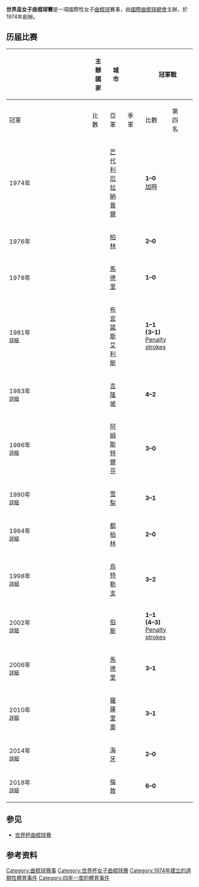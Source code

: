 {{Infobox sports league
| title          = Women's Hockey World Cup
| current_season = 2018年世界盃女子曲棍球賽
| logo           = 
| pixels         = 
| caption        = 
| sport          = [[曲棍球|曲棍球]]
| founded        = 1974
| teams          = 12
| continent      = [[國際性|國際性]]（[[國際曲棍球總會|FIH]]）
| website        = [https://web.archive.org/web/20100201175742/http://www.worldhockey.org/ worldhockey.org]
| champion       = {{fhw|NED}}（第8次）
| most_champs    = {{fhw|NED}}（8次）
}}
'''世界盃女子曲棍球賽'''是一項國際性女子[[曲棍球|曲棍球]]賽事，由[[國際曲棍球總會|國際曲棍球總會]]主辦，於1974年創辦。

== 历届比赛 ==
{| border=1 style="border-collapse:collapse; font-size:90%; text-align:center" cellpadding=2 cellspacing=0
|- bgcolor=#C1D8FF
!rowspan=2 width=5%|
!rowspan=2 width=10%|主辦國家
!rowspan=2 width=10%|城市
!width=1% rowspan=16 bgcolor=ffffff|
!colspan=3|冠軍戰
!width=1% rowspan=16 bgcolor=ffffff|
!colspan=3|季軍戰
|- bgcolor=#EFEFEF
!width=10%|冠軍
!width=10%|比數
!width=10%|亞軍
!width=10%|季軍
!width=10%|比數
!width=10%|第四名
|- bgcolor=#F5FAFF
|1974年
|align="left"|{{FRA}}
|align="left"|[[芒代利厄拉納普爾|芒代利厄拉納普爾]]
|'''{{fhw-big|NED}}'''
|'''1–0'''  <br /> [[加時|加時]]
|{{fhw-big|ARG}}
|{{fhw-big|GER|name=西德}}
|'''2–0'''
|{{fhw-big|IND}}
|- bgcolor=#D0E7FF
|1976年
|align="left"|{{GER|name=西德}}
|align="left"|[[柏林|柏林]]
|'''{{fhw-big|GER|name=西德}}'''
|'''2–0'''
|{{fhw-big|ARG}}
|{{fhw-big|NED}}
|'''1–0'''
|{{fhw-big|Belgium}}
|- bgcolor=#F5FAFF
|1978年
|align="left"|{{ESP}}
|align="left"|[[馬德里|馬德里]]
|'''{{fhw-big|NED}}'''
|'''1–0'''
|{{fhw-big|GER|name=西德}}
|{{fhw-big|ARG}}<br />{{fhw-big|BEL}}
|'''0–0'''<ref>{{cite news|title=Las Leonas del pasado|url=http://www.elgrafico.com.ar/2010/11/15/C-3171-las-leonas-del-pasado.php|accessdate=2012-11-06|newspaper=El Grafico|date=2010-11-15|archive-date=2018-01-17|archive-url=https://web.archive.org/web/20180117170728/http://www.elgrafico.com.ar/2010/11/15/C-3171-las-leonas-del-pasado.php}}</ref>
|
|- bgcolor=#D0E7FF
|1981年<br /><small>[[1981年世界盃女子曲棍球賽|詳細]]</small>
|align="left"|{{ARG}}
|align="left"|[[布宜諾斯艾利斯|布宜諾斯艾利斯]]
|'''{{fhw-big|GER|name=西德}}'''
|'''1–1''' <br /> '''(3–1)''' <br /> [[Penalty_shootout|Penalty strokes]]
|{{fhw-big|NED}}
|{{fhw-big|Soviet Union}}
|'''5–1'''
|{{fhw-big|AUS}}
|- bgcolor=#F5FAFF
|1983年<br /><small>[[1983年世界盃女子曲棍球賽|詳細]]</small>
|align="left"|{{MAS}}
|align="left"|[[吉隆坡|吉隆坡]]
|'''{{fhw-big|NED}}'''
|'''4–2'''
|{{fhw-big|CAN}}
|{{fhw-big|AUS}}
|'''3–1'''
|{{fhw-big|GER|name=西德}}
|- bgcolor=#D0E7FF
|1986年<br /><small>[[1986年世界盃女子曲棍球賽|詳細]]</small>
|align="left"|{{NED}}
|align="left"|[[阿姆斯特爾芬|阿姆斯特爾芬]]
|'''{{fhw-big|NED}}'''
|'''3–0'''
|{{fhw-big|GER|name=西德}}
|{{fhw-big|CAN}}
|'''3–2''' <br /> [[Extra_time|after extra time]]
|{{fhw-big|NZL}}
|- bgcolor=#F5FAFF
|1990年<br /> <small>[[1990年世界盃女子曲棍球賽|詳細]]</small>
|align="left"|{{AUS}}
|align="left"|[[悉尼|雪梨]]
|'''{{fhw-big|NED}}'''
|'''3–1'''
|{{fhw-big|AUS}}
|{{fhw-big|KOR}}
|'''3–2'''
|{{fhw-big|ENG}}
|- bgcolor=#D0E7FF
|1994年<br /> <small>[[1994年世界盃女子曲棍球賽|詳細]]</small>
|align="left"|{{IRL}}
|align="left"|[[都柏林|都柏林]]
|'''{{fhw-big|AUS}}'''
|'''2–0'''
|{{fhw-big|ARG}}
|{{fhw-big|USA}}
|'''2–1'''
|{{fhw-big|GER}}
|- bgcolor=#F5FAFF
|1998年<br /> <small>[[1998年世界盃女子曲棍球賽|詳細]]</small>
|align="left"|{{NED}}
|align="left"|[[烏特勒支|烏特勒支]]
|'''{{fhw-big|AUS}}'''
|'''3–2'''
|{{fhw-big|NED}}
|{{fhw-big|GER}}
|'''3–2'''
|{{fhw-big|ARG}}
|- bgcolor=#D0E7FF
|2002年<br /> <small>[[2002年世界盃女子曲棍球賽|詳細]]</small>
|align="left"|{{AUS}}
|align="left"|[[伯斯|伯斯]]
|'''{{fhw-big|ARG}}'''
|'''1–1''' <br /> '''(4–3)''' <br /> [[Penalty_shootout|Penalty strokes]]
|{{fhw-big|NED}}
|{{fhw-big|CHN}}
|'''2–0'''
|{{fhw-big|AUS}}
|- bgcolor=#F5FAFF
|2006年<br /> <small>[[2006年世界盃女子曲棍球賽|詳細]]</small>
|align="left"|{{ESP}}
|align="left"|[[馬德里|馬德里]]
|'''{{fhw-big|NED}}'''
|'''3–1'''
|{{fhw-big|AUS}}
|{{fhw-big|ARG}}
|'''5–0'''
|{{fhw-big|ESP}}
|- bgcolor=#D0E7FF
|2010年<br /> <small>[[2010年世界盃女子曲棍球賽|詳細]]</small>
|align="left"|{{ARG}}
|align="left"|[[羅薩里奧|羅薩里奧]]
|'''{{fhw-big|ARG}}'''
|'''3–1'''
|{{fhw-big|NED}}
|{{fhw-big|ENG}}
|'''2–0'''
|{{fhw-big|GER}}
|- bgcolor=#F5FAFF
|2014年<br /> <small>[[2014年世界盃女子曲棍球賽|詳細]]</small>
|align="left"|{{NED}}
|align="left"|[[海牙|海牙]]
|'''{{fhw-big|NED}}'''
|'''2–0'''
|{{fhw-big|AUS}}
|{{fhw-big|ARG}}
|'''2–1'''
|{{fhw-big|USA}}
|- bgcolor=#D0E7FF
|2018年<br /> <small>[[2018年世界盃女子曲棍球賽|詳細]]</small>
|align="left"|{{ENG}}
|align="left"|[[倫敦|倫敦]]
|'''{{fhw-big|NED}}'''
|'''6–0'''
|{{fhw-big|IRE}}
|{{fhw-big|ESP}}
|'''3–1'''
|{{fhw-big|AUS}}
|}

== 参见 ==
*[[世界杯曲棍球赛|世界杯曲棍球赛]]

==参考资料==
{{Reflist}}

{{世界錦標賽}}

[[Category:曲棍球赛事|Category:曲棍球赛事]]
[[Category:世界杯女子曲棍球赛|Category:世界杯女子曲棍球赛]]
[[Category:1974年建立的週期性體育事件|Category:1974年建立的週期性體育事件]]
[[Category:四年一度的體育事件|Category:四年一度的體育事件]]